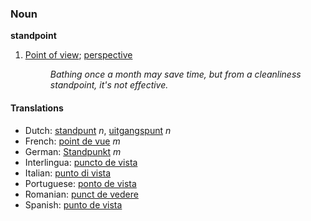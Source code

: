 ===Noun===
'''standpoint'''

# [[Point of view]]; [[perspective]]
#:''Bathing once a month may save time, but from a cleanliness standpoint, it's not effective.''

====Translations====
*Dutch: [[standpunt]] ''n'', [[uitgangspunt]] ''n''
*French: [[point de vue]] ''m''
*German: [[Standpunkt]] ''m''
*Interlingua: [[puncto de vista]] 
*Italian: [[punto di vista]] 
*Portuguese: [[ponto de vista]]
*Romanian: [[punct de vedere]] 
*Spanish: [[punto de vista]]